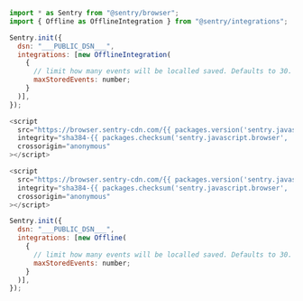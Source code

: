 ```javascript {tabTitle: JavaScript}
import * as Sentry from "@sentry/browser";
import { Offline as OfflineIntegration } from "@sentry/integrations";

Sentry.init({
  dsn: "___PUBLIC_DSN___",
  integrations: [new OfflineIntegration(
    {
      // limit how many events will be localled saved. Defaults to 30.
      maxStoredEvents: number;
    }
  )],
});
```

```javascript {tabTitle: CDN}
<script
  src="https://browser.sentry-cdn.com/{{ packages.version('sentry.javascript.browser') }}/bundle.min.js"
  integrity="sha384-{{ packages.checksum('sentry.javascript.browser', 'bundle.min.js', 'sha384-base64') }}"
  crossorigin="anonymous"
></script>

<script
  src="https://browser.sentry-cdn.com/{{ packages.version('sentry.javascript.browser') }}/offline.min.js"
  integrity="sha384-{{ packages.checksum('sentry.javascript.browser', 'offline.min.js', 'sha384-base64') }}"
  crossorigin="anonymous"
></script>

Sentry.init({
  dsn: "___PUBLIC_DSN___",
  integrations: [new Offline(
    {
      // limit how many events will be localled saved. Defaults to 30.
      maxStoredEvents: number;
    }
  )],
});
```
